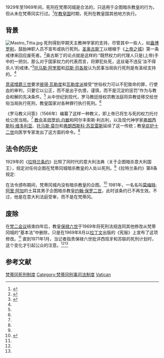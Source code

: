 {{Rough translation}}
1929年至1969年间，死刑在梵蒂冈城是合法的，只适用于企图暗杀教皇的行为，但从未在梵蒂冈实行过。<ref name=megivern>{{cite book| title=The Death Penalty| url=https://books.google.com/books?id=lG-a_RBO8VgC&pg=PA261&lpg=PA261&dq=capital+punishment+for+pope+1969&source=bl&ots=aEIUVxnqB-&sig=--c7xCdJmhog-Cm6NNZgqQ9Nox0&hl=en&sa=X&ei=0iPtUOxV55bRAcytgYgO&ved=0CFgQ6AEwBg#v=onepage&q=capital%20punishment%20for%20pope%201969&f=false| last=Megivern| first=James J.| publisher=Paulist Press| location=Mawah, New Jersey| date=August 1997| pages=261–262| isbn=978-0-8091-0487-1| access-date=2020-09-23| archive-date=2019-05-23| archive-url=https://web.archive.org/web/20190523191450/https://books.google.com/books?id=lG-a_RBO8VgC#v=onepage&q=capital%20punishment%20for%20pope%201969&f=false| dead-url=no}}</ref>在[[教皇国|教皇国]]时期，死刑在教皇国其他地方执行。

==背景==
[[File:Mastro_Titta.jpg|thumb]]
死刑得到早期天主教神学家的支持，尽管其中一些人，如[[盎博罗削|盎博罗削]]，鼓励神职人员不宣布或执行死刑。[[希波的奥古斯丁|圣奥古斯丁]]以根植于《[[上帝之城|上帝之城]]》第一条戒律来回应废死者。<ref name="dulles">{{cite news| authorlink=Avery Dulles| last=Dulles| first=Avery| date=April 2001| title=Catholicism and Capital Punishment| url=http://www.firstthings.com/article/2001/04/catholicism-amp-capital-punishment| work=First Things: A Monthly Journal of Religion and Public Life| pages=30–35| volume=121| publisher=catholiceducation.org| accessdate=2016-02-26| archive-date=2018-08-02| archive-url=https://web.archive.org/web/20180802193425/https://www.firstthings.com/article/2001/04/catholicism-amp-capital-punishment| dead-url=no}}</ref>奥古斯丁的论点就是这样的:“既然权力的代理人只是(上帝)手中的一把剑，那么对于国家权力的代表而言，将罪犯处死，这丝毫不违反‘汝不得杀人’的戒律。”<ref name="allen">{{cite news| last=Allen| first=John L., Jr.| date=14 September 2001| url=http://www.thefreelibrary.com/He+executed+justice.-a078728719| title=He executed justice—papal execution Giovanni Battista Bugatti's life and work| work=National Catholic Reporter| publisher=freelibrary.com| accessdate=2014-01-24| archive-date=2019-07-24| archive-url=https://web.archive.org/web/20190724211628/https://www.thefreelibrary.com/He+executed+justice.-a078728719| dead-url=no}}</ref>[[托马斯·阿奎那|托马斯·阿奎那]]和[[邓斯·司各脱|邓斯·司各脱]]认为民事当局执行死刑是有圣经支持的。<ref name="dulles"/>

[[意诺增爵三世|意诺增爵三世]]要求[[彼得·瓦勒度|彼得·瓦勒度]]和[[瓦勒度派|瓦勒度派]]接受“世俗权力可以不犯致命的罪，行使血的审判，只要它以公正，而不是出于仇恨，谨慎，而不是沉淀的惩罚”作为与教会和解的先决条件。<ref name="dulles"/> 从中世纪到现代，罗马教廷授权宗教法庭将异教徒移交给世俗当局执行死刑，教皇国家对各种罪行执行死刑。<ref name="dulles"/>

《罗马教义问答》（1566年）编纂了这样一种教义，即上帝已将生与死的权力托付给公民当局。<ref name="dulles"/> [[教会圣师|教会圣师]][[罗伯·白敏|罗伯·白敏]]和阿尔丰索斯·利古利，以及现代神学家[[弗朗西斯科·维多利亚|弗朗西斯科·维多利亚]]、[[托马斯·莫尔|托马斯·莫尔]]和[[弗朗西斯科·苏亚雷斯|弗朗西斯科·苏亚雷斯]]延续了这一传统；教皇[[庇护十二世|庇护十二世]]向医学专家发出了这方面的命令。<ref name="dulles"/>
== 法令的历史 ==
1929年的《[[拉特兰条约|拉特兰条约]]》比照了同时代的意大利法典（关于企图暗杀意大利国王），规定对任何企图在梵蒂冈城暗杀教皇的人处以死刑。<ref name=megivern/>《拉特兰条约》第8条规定:

{{cquote|意大利认为，最高教皇的人身是神圣不可侵犯的，因此宣布，任何企图攻击他本人或煽动进行这种企图的行为都应受到与企图和煽动对国王本人进行同样的行为同样的惩罚。凡在意大利境内对最高教皇本人的冒犯或公开侮辱，无论是通过言论、行为或著作，均应与对国王本人的冒犯和侮辱受到同样的惩罚。<ref name=lateran>{{cite web| url=https://www.vatican.va/roman_curia/secretariat_state/archivio/documents/rc_seg-st_19290211_patti-lateranensi_it.html| title=Lateran Pact: Agreement between the Holy See and Italy| date=11 February 1929| language=it| publisher=[[国务院_(圣座)|国务院]]| accessdate=2014-01-24}}</ref>}}

在法令颁布期间，梵蒂冈城内没有暗杀教皇的企图。<ref name="nyt">{{cite news| work=[[The_New_York_Times|The New York Times]]| date=16 January 1971| url=https://select.nytimes.com/gst/abstract.html?res=FA0C16FF3A55127B93C4A8178AD85F458785F9&scp=1&sq=Vatican+Says+It+Revoked+Its+Death+Penalty+in+%2769&st=p| title=Vatican Says It Revoked Its Death Penalty in '69| page=33| publisher=NYTimes.com| accessdate=2014-01-24| archive-date=2014-02-19| archive-url=https://web.archive.org/web/20140219011957/http://select.nytimes.com/gst/abstract.html?res=FA0C16FF3A55127B93C4A8178AD85F458785F9&scp=1&sq=Vatican+Says+It+Revoked+Its+Death+Penalty+in+%2769&st=p| dead-url=no}}</ref> 1981年，一名名叫[[莫梅特·阿里·阿加|莫梅特·阿里·阿加]]的土耳其男子企图暗杀教皇[[约翰·保罗二世|约翰·保罗二世]]，此时该条约已不再生效。不过，他是在意大利法庭受审，而不是在梵蒂冈。
==废除==
在[[梵二会议|梵二会议]]结束四年后，教皇[[保禄六世|保禄六世]]于1969年将死刑法规连同其他修改从梵蒂冈城的“基本法”中删除，只是在1969年8月以[[拉丁文|拉丁文]]出版的《宪报》上宣布了这项修改。<ref name=megivern/> 直到1971年1月，当记者指责保禄六世批评西班牙和苏联的死刑计划时，这个变化才引起公众的注意。<ref name=megivern/><ref name="nyt"/>

==参考文献==
{{reflist}}
{{歐洲題目|死刑制度}}
[[Category:梵蒂冈死刑制度|]]
[[Category:梵蒂冈刑事司法制度|Category:梵蒂冈刑事司法制度]]
[[Category:各國死刑制度|Vatican]]